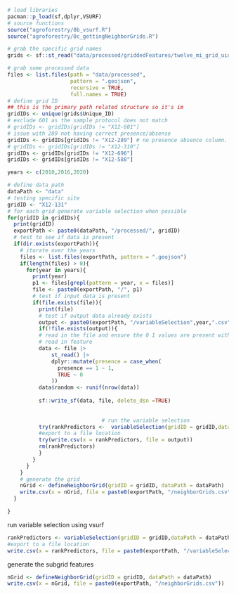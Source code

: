 ```r
# load libraries 
pacman::p_load(sf,dplyr,VSURF)
# source functions 
source("agroforestry/0b_vsurf.R")
source("agroforestry/0c_gettingNeighborGrids.R")
```



```r
# grab the specific grid names 
grids <- sf::st_read("data/processed/griddedFeatures/twelve_mi_grid_uid.gpkg")

# grab some processed data 
files <- list.files(path = "data/processed",
                    pattern = ".geojson",
                    recursive = TRUE,
                    full.names = TRUE)
# define grid ID 
## this is the primary path related structure so it's im
gridIDs <- unique(grids$Unique_ID)
# exclude 601 as the sample protocol does not match 
# gridIDs <- gridIDs[gridIDs != "X12-601"]
# issue with 289 not having correct presence/absense 
gridIDs <- gridIDs[gridIDs != "X12-289"] # no presence absence column.
# gridIDs <- gridIDs[gridIDs != "X12-310"]
gridIDs <- gridIDs[gridIDs != "X12-696"]
gridIDs <- gridIDs[gridIDs != "X12-588"]

years <- c(2010,2016,2020)
```


```r
# define data path 
dataPath <- "data"
# testing specific site
gridID <- "X12-131"
# for each grid generate variable selection when possible 
for(gridID in gridIDs){
  print(gridID)
  exportPath <- paste0(dataPath, "/processed/", gridID)
  # test to see if data is present 
  if(dir.exists(exportPath)){
    # itorate over the years 
    files <- list.files(exportPath, pattern = ".geojson")
    if(length(files) > 0){
      for(year in years){
        print(year)
        p1 <- files[grepl(pattern = year, x = files)]
        file <- paste0(exportPath, "/", p1)
        # test if input data is present 
        if(file.exists(file)){
          print(file)
          # test if output data already exists 
          output <- paste0(exportPath, "/variableSelection",year,".csv")
          if(!file.exists(output)){
          # read in the file and ensure the 0 1 values are present within the presence column.
          # read in feature
          data <- file |>
              st_read() |> 
              dplyr::mutate(presence = case_when(
                presence == 1 ~ 1,
                TRUE ~ 0
              ))
          data$random <- runif(nrow(data))
          
          sf::write_sf(data, file, delete_dsn =TRUE)
          
          
                              # run the variable selection 
          try(rankPredictors <-  variableSelection(gridID = gridID,dataPath = dataPath, year = year))
          #export to a file location  
          try(write.csv(x = rankPredictors, file = output))
          rm(rankPredictors)
          }
        }
      }
    }
    # generate the grid
    nGrid <- defineNeighborGrid(gridID = gridID, dataPath = dataPath)
    write.csv(x = nGrid, file = paste0(exportPath, "/neighborGrids.csv"))
  }

}


```






run variable selection using vsurf
```r
rankPredictors <- variableSelection(gridID = gridID,dataPath = dataPath, year = year)
#export to a file location 
write.csv(x = rankPredictors, file = paste0(exportPath, "/variableSelection",year,".csv"))
```


generate the subgrid features 

```r
nGrid <- defineNeighborGrid(gridID = gridID, dataPath = dataPath)
write.csv(x = nGrid, file = paste0(exportPath, "/neighborGrids.csv"))
```



